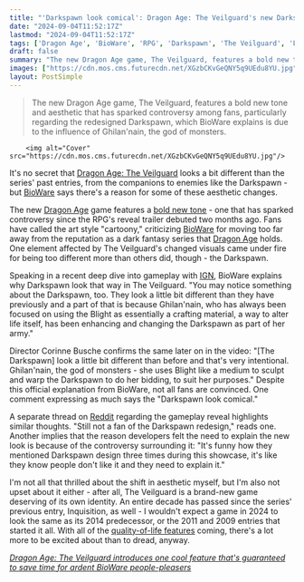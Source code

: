 ```yaml
---
title: "'Darkspawn look comical': Dragon Age: The Veilguard's new Darkspawn design is 'very intentional,' but fans of the RPG series aren't sold on it quite yet"
date: "2024-09-04T11:52:17Z"
lastmod: "2024-09-04T11:52:17Z"
tags: ['Dragon Age', 'BioWare', 'RPG', 'Darkspawn', 'The Veilguard', 'Fantasy', 'Gameplay', 'Art Style', 'Reddit', 'IGN']
draft: false
summary: "The new Dragon Age game, The Veilguard, features a bold new tone and aesthetic that has sparked controversy among fans, particularly regarding the redesigned Darkspawn, which BioWare explains is due to the influence of Ghilan'nain, the god of monsters."
images: ["https://cdn.mos.cms.futurecdn.net/XGzbCKvGeQNY5q9UEdu8YU.jpg"]
layout: PostSimple
---
```

> The new Dragon Age game, The Veilguard, features a bold new tone and aesthetic that has sparked controversy among fans, particularly regarding the redesigned Darkspawn, which BioWare explains is due to the influence of Ghilan'nain, the god of monsters.


        <img alt="Cover" src="https://cdn.mos.cms.futurecdn.net/XGzbCKvGeQNY5q9UEdu8YU.jpg"/>
        
It's no secret that [<u>Dragon Age: The Veilguard</u>](https://www.gamesradar.com/dragon-age-4-confirmed-release-date-solas-wishlist-news/) looks a bit different than the series' past entries, from the companions to enemies like the Darkspawn - but [<u>BioWare</u>](https://www.gamesradar.com/tag/bioware/) says there's a reason for some of these aesthetic changes.

The new [<u>Dragon Age</u>](https://www.gamesradar.com/tag/dragon-age/) game features a [<u>bold new tone</u>](https://www.gamesradar.com/games/dragon-age/as-dragon-age-the-veilguards-bold-new-tone-gets-bashed-by-fans-the-rpgs-original-co-creator-explains-trailers-are-always-mismatched-so-that-doesnt-mean-much/) - one that has sparked controversy since the RPG's reveal trailer debuted two months ago. Fans have called the art style "cartoony," criticizing [BioWare](https://www.gamesradar.com/tag/bioware/) for moving too far away from the reputation as a dark fantasy series that [Dragon Age](https://www.gamesradar.com/tag/dragon-age/) holds. One element affected by The Veilguard's changed visuals came under fire for being too different more than others did, though - the Darkspawn.

Speaking in a recent deep dive into gameplay with [<u>IGN</u>](https://www.youtube.com/watch?v=xGMMK2I30-o&t=391s), BioWare explains why Darkspawn look that way in The Veilguard. "You may notice something about the Darkspawn, too. They look a little bit different than they have previously and a part of that is because Ghilan'nain, who has always been focused on using the Blight as essentially a crafting material, a way to alter life itself, has been enhancing and changing the Darkspawn as part of her army."

Director Corinne Busche confirms the same later on in the video: "[The Darkspawn] look a little bit different than before and that's very intentional. Ghilan'nain, the god of monsters - she uses Blight like a medium to sculpt and warp the Darkspawn to do her bidding, to suit her purposes." Despite this official explanation from BioWare, not all fans are convinced. One comment expressing as much says the "Darkspawn look comical."

A separate thread on [<u>Reddit</u>](https://www.reddit.com/r/dragonage/comments/1f81vpn/dragon_age_the_veilguard_22_minutes_of_gameplay/) regarding the gameplay reveal highlights similar thoughts. "Still not a fan of the Darkspawn redesign," reads one. Another implies that the reason developers felt the need to explain the new look is because of the controversy surrounding it: "It's funny how they mentioned Darkspawn design three times during this showcase, it's like they know people don't like it and they need to explain it."

I'm not all that thrilled about the shift in aesthetic myself, but I'm also not upset about it either - after all, The Veilguard is a brand-new game deserving of its own identity. An entire decade has passed since the series' previous entry, Inquisition, as well - I wouldn't expect a game in 2024 to look the same as its 2014 predecessor, or the 2011 and 2009 entries that started it all. With all of the [<u>quality-of-life features</u>](https://www.gamesradar.com/games/dragon-age/dragon-age-the-veilguard-is-shaping-up-to-have-some-of-the-rpg-series-best-quality-of-life-features-and-fans-think-theyre-fantastic/) coming, there's a lot more to be excited about than to dread, anyway.

[<em>Dragon Age: The Veilguard introduces one cool feature that's guaranteed to save time for ardent BioWare people-pleasers</em>](https://www.gamesradar.com/games/dragon-age/dragon-age-the-veilguard-introduces-one-cool-feature-thats-guaranteed-to-save-time-for-ardent-bioware-people-pleaers/)
        